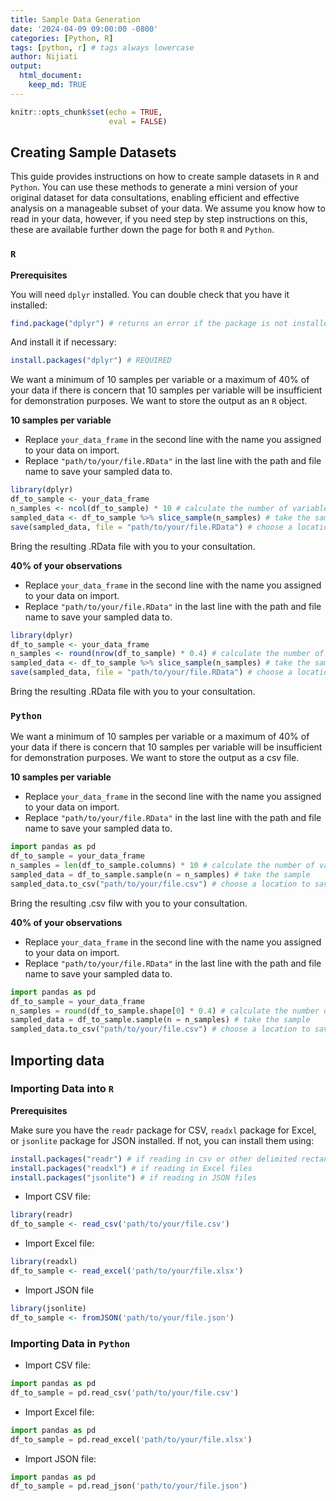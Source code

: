 ```yaml
---
title: Sample Data Generation
date: '2024-04-09 09:00:00 -0800'
categories: [Python, R]
tags: [python, r] # tags always lowercase
author: Nijiati
output: 
  html_document:
    keep_md: TRUE
---
```


```r
knitr::opts_chunk$set(echo = TRUE,
                      eval = FALSE)
```

## Creating Sample Datasets

This guide provides instructions on how to create sample datasets in `R` and `Python`. You can use these methods to generate a mini version of your original dataset for data consultations, enabling efficient and effective analysis on a manageable subset of your data. We assume you know how to read in your data, however, if you need step by step instructions on this, these are available further down the page for both `R` and `Python`.

### `R`

**Prerequisites**

You will need `dplyr` installed. You can double check that you have it installed:

```r
find.package("dplyr") # returns an error if the package is not installed, else returns the path to the package
```

And install it if necessary:

```r
install.packages("dplyr") # REQUIRED
```

We want a minimum of 10 samples per variable or a maximum of 40% of your data if there is concern that 10 samples per variable will be insufficient for demonstration purposes. We want to store the output as an `R` object.

**10 samples per variable**

* Replace `your_data_frame` in the second line with the name you assigned to your data on import.
* Replace `"path/to/your/file.RData"` in the last line with the path and file name to save your sampled data to.

```r
library(dplyr)
df_to_sample <- your_data_frame
n_samples <- ncol(df_to_sample) * 10 # calculate the number of variables in your data frame and multiply by 10
sampled_data <- df_to_sample %>% slice_sample(n_samples) # take the sample
save(sampled_data, file = "path/to/your/file.RData") # choose a location to save your RData file with the .RData extension
```

Bring the resulting .RData file with you to your consultation.

**40% of your observations**

* Replace `your_data_frame` in the second line with the name you assigned to your data on import.
* Replace `"path/to/your/file.RData"` in the last line with the path and file name to save your sampled data to.

```r
library(dplyr)
df_to_sample <- your_data_frame
n_samples <- round(nrow(df_to_sample) * 0.4) # calculate the number of observations in your data frame and multiply by 0.4
sampled_data <- df_to_sample %>% slice_sample(n_samples) # take the sample
save(sampled_data, file = "path/to/your/file.RData") # choose a location to save your RData file with the .RData extension
```

Bring the resulting .RData file with you to your consultation.

### `Python`

We want a minimum of 10 samples per variable or a maximum of 40% of your data if there is concern that 10 samples per variable will be insufficient for demonstration purposes. We want to store the output as a csv file.

**10 samples per variable**

* Replace `your_data_frame` in the second line with the name you assigned to your data on import.
* Replace `"path/to/your/file.RData"` in the last line with the path and file name to save your sampled data to.

```python
import pandas as pd
df_to_sample = your_data_frame
n_samples = len(df_to_sample.columns) * 10 # calculate the number of variables in your data frame and multiply by 10
sampled_data = df_to_sample.sample(n = n_samples) # take the sample
sampled_data.to_csv("path/to/your/file.csv") # choose a location to save your csv file with a .csv extension
```

Bring the resulting .csv filw with you to your consultation.

**40% of your observations**

* Replace `your_data_frame` in the second line with the name you assigned to your data on import.
* Replace `"path/to/your/file.RData"` in the last line with the path and file name to save your sampled data to.

```python
import pandas as pd
df_to_sample = your_data_frame
n_samples = round(df_to_sample.shape[0] * 0.4) # calculate the number of observations in your data frame and multiply by 0.4
sampled_data = df_to_sample.sample(n = n_samples) # take the sample
sampled_data.to_csv("path/to/your/file.csv") # choose a location to save your csv file with a .csv extension
```

## Importing data

### Importing Data into `R`

**Prerequisites**

Make sure you have the `readr` package for CSV, `readxl` package for Excel, or `jsonlite` package for JSON installed. If not, you can install them using:

```r
install.packages("readr") # if reading in csv or other delimited rectangular data
install.packages("readxl") # if reading in Excel files
install.packages("jsonlite") # if reading in JSON files
```

-   Import CSV file:

```r
library(readr)
df_to_sample <- read_csv('path/to/your/file.csv')
```

-   Import Excel file:

```r
library(readxl)
df_to_sample <- read_excel('path/to/your/file.xlsx')
```

-   Import JSON file

```r
library(jsonlite)
df_to_sample <- fromJSON('path/to/your/file.json')
```

### Importing Data in `Python`

-   Import CSV file:

```python
import pandas as pd
df_to_sample = pd.read_csv('path/to/your/file.csv')

```

-   Import Excel file:

```python
import pandas as pd
df_to_sample = pd.read_excel('path/to/your/file.xlsx')
```

-   Import JSON file:

```python
import pandas as pd
df_to_sample = pd.read_json('path/to/your/file.json')
```